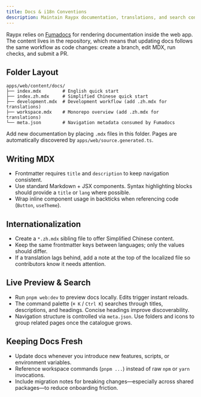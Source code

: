 ```yaml
---
title: Docs & i18n Conventions
description: Maintain Raypx documentation, translations, and search configuration with confidence.
---
```


Raypx relies on [Fumadocs](https://fumadocs.vercel.app/) for rendering documentation inside the web app. The content lives in the repository, which means that updating docs follows the same workflow as code changes: create a branch, edit MDX, run checks, and submit a PR.

## Folder Layout

```
apps/web/content/docs/
├── index.mdx        # English quick start
├── index.zh.mdx     # Simplified Chinese quick start
├── development.mdx  # Development workflow (add .zh.mdx for translations)
├── workspace.mdx    # Monorepo overview (add .zh.mdx for translations)
└── meta.json        # Navigation metadata consumed by Fumadocs
```

Add new documentation by placing `.mdx` files in this folder. Pages are automatically discovered by `apps/web/source.generated.ts`.

## Writing MDX

- Frontmatter requires `title` and `description` to keep navigation consistent.
- Use standard Markdown + JSX components. Syntax highlighting blocks should provide a `title` or `lang` where possible.
- Wrap inline component usage in backticks when referencing code (`Button`, `useTheme`).

## Internationalization

- Create a `*.zh.mdx` sibling file to offer Simplified Chinese content.
- Keep the same frontmatter keys between languages; only the values should differ.
- If a translation lags behind, add a note at the top of the localized file so contributors know it needs attention.

## Live Preview & Search

- Run `pnpm web:dev` to preview docs locally. Edits trigger instant reloads.
- The command palette (`⌘ K` / `Ctrl K`) searches through titles, descriptions, and headings. Concise headings improve discoverability.
- Navigation structure is controlled via `meta.json`. Use folders and icons to group related pages once the catalogue grows.

## Keeping Docs Fresh

- Update docs whenever you introduce new features, scripts, or environment variables.
- Reference workspace commands (`pnpm ...`) instead of raw `npm` or `yarn` invocations.
- Include migration notes for breaking changes—especially across shared packages—to reduce onboarding friction.
